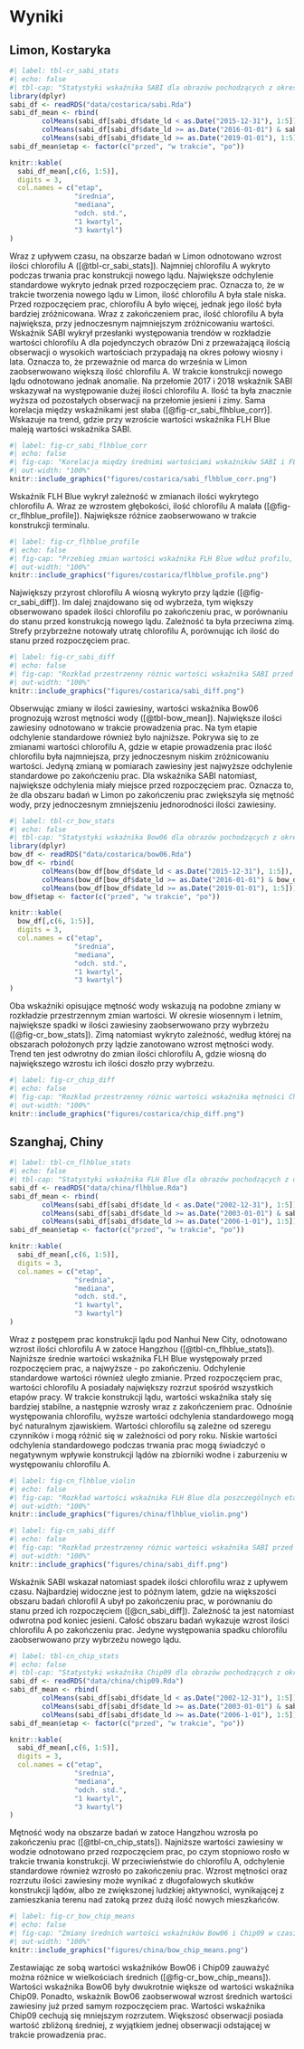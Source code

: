 # Wyniki {#sec-wyniki}

## Limon, Kostaryka
```r
#| label: tbl-cr_sabi_stats
#| echo: false
#| tbl-cap: "Statystyki wskaźnika SABI dla obrazów pochodzących z okresów przed, w trakcie i po wykonywaniu prac konstrukcji terminala kontenerowego w Limon"
library(dplyr)
sabi_df <- readRDS("data/costarica/sabi.Rda")
sabi_df_mean <- rbind(
        colMeans(sabi_df[sabi_df$date_ld < as.Date("2015-12-31"), 1:5]),
        colMeans(sabi_df[sabi_df$date_ld >= as.Date("2016-01-01") & sabi_df$date_ld < as.Date("2018-12-31"), 1:5]),
        colMeans(sabi_df[sabi_df$date_ld >= as.Date("2019-01-01"), 1:5])) %>% as.data.frame()
sabi_df_mean$etap <- factor(c("przed", "w trakcie", "po"))

knitr::kable(
  sabi_df_mean[,c(6, 1:5)],
  digits = 3,
  col.names = c("etap",
                "średnia",
                "mediana",
                "odch. std.",
                "1 kwartyl",
                "3 kwartyl")
)

```
Wraz z upływem czasu, na obszarze badań w Limon odnotowano wzrost ilości chlorofilu A ([@tbl-cr_sabi_stats]).
Najmniej chlorofilu A wykryto podczas trwania prac konstrukcji nowego lądu.
Największe odchylenie standardowe wykryto jednak przed rozpoczęciem prac.
Oznacza to, że w trakcie tworzenia nowego lądu w Limon, ilość chlorofilu A była stale niska. 
Przed rozpoczęciem prac, chlorofilu A było więcej, jednak jego ilość była bardziej zróżnicowana.
Wraz z zakończeniem prac, ilość chlorofilu A była największa, przy jednoczesnym najmniejszym zróżnicowaniu wartości.
Wskaźnik SABI wykrył przesłanki występowania trendów w rozkładzie wartości chlorofilu A dla pojedynczych obrazów 
Dni z przeważającą ilością obserwacji o wysokich wartościach przypadają na okres połowy wiosny i lata.
Oznacza to, że przeważnie od marca do września w Limon zaobserwowano większą ilość chlorofilu A.
W trakcie konstrukcji nowego lądu odnotowano jednak anomalie.
Na przełomie 2017 i 2018 wskaźnik SABI wskazywał na występowanie dużej ilości chlorofilu A.
Ilość ta była znacznie wyższa od pozostałych obserwacji na przełomie jesieni i zimy.
Sama korelacja między wskaźnikami jest słaba ([@fig-cr_sabi_flhblue_corr)].
Wskazuje na trend, gdzie przy wzroście wartości wskaźnika FLH Blue maleją wartości wskaźnika SABI.
```r
#| label: fig-cr_sabi_flhblue_corr
#| echo: false
#| fig-cap: "Korelacja między średnimi wartościami wskaźników SABI i FLH Blue dla obszaru badań w Limon"
#| out-width: "100%"
knitr::include_graphics("figures/costarica/sabi_flhblue_corr.png")
```
Wskaźnik FLH Blue wykrył zależność w zmianach ilości wykrytego chlorofilu A.
Wraz ze wzrostem głębokości, ilość chlorofilu A malała ([@fig-cr_flhblue_profile]).
Największe różnice zaobserwowano w trakcie konstrukcji terminalu.
```r
#| label: fig-cr_flhblue_profile
#| echo: false
#| fig-cap: "Przebieg zmian wartości wskaźnika FLH Blue wdłuż profilu, biegnącego w obszarze badań w Limon"
#| out-width: "100%"
knitr::include_graphics("figures/costarica/flhblue_profile.png")
```
Największy przyrost chlorofilu A wiosną wykryto przy lądzie ([@fig-cr_sabi_diff]).
Im dalej znajdowano się od wybrzeża, tym większy obserwowano spadek ilości chlorofilu po zakończeniu prac, w porównaniu do stanu przed konstrukcją nowego lądu.
Zależność ta była przeciwna zimą.
Strefy przybrzeżne notowały utratę chlorofilu A, porównując ich ilość do stanu przed rozpoczęciem prac.
```r
#| label: fig-cr_sabi_diff
#| echo: false
#| fig-cap: "Rozkład przestrzenny różnic wartości wskaźnika SABI przed rozpoczęciem i po zakończeniu prac na obszarze badań w Limon"
#| out-width: "100%"
knitr::include_graphics("figures/costarica/sabi_diff.png")
```

Obserwując zmiany w ilości zawiesiny, wartości wskaźnika Bow06 prognozują wzrost mętności wody ([@tbl-bow_mean]).
Największe ilości zawiesiny odnotowano w trakcie prowadzenia prac.
Na tym etapie odchylenie standardowe również było najniższe.
Pokrywa się to ze zmianami wartości chlorofilu A, gdzie w etapie prowadzenia prac ilość chlorofilu była najmniejsza, przy jednoczesnym niskim zróżnicowaniu wartości.
Jedyną zmianą w pomiarach zawiesiny jest najwyższe odchylenie standardowe po zakończeniu prac.
Dla wskaźnika SABI natomiast, największe odchylenia miały miejsce przed rozpoczęciem prac.
Oznacza to, że dla obszaru badań w Limon po zakończeniu prac zwiększyła się mętność wody, przy jednoczesnym zmniejszeniu jednorodności ilości zawiesiny.
```r
#| label: tbl-cr_bow_stats
#| echo: false
#| tbl-cap: "Statystyki wskaźnika Bow06 dla obrazów pochodzących z okresów przed, w trakcie i po wykonywaniu prac konstrukcji terminala kontenerowego w Limon"
library(dplyr)
bow_df <- readRDS("data/costarica/bow06.Rda")
bow_df <- rbind(
        colMeans(bow_df[bow_df$date_ld < as.Date("2015-12-31"), 1:5]),
        colMeans(bow_df[bow_df$date_ld >= as.Date("2016-01-01") & bow_df$date_ld < as.Date("2018-12-31"), 1:5]),
        colMeans(bow_df[bow_df$date_ld >= as.Date("2019-01-01"), 1:5])) %>% as.data.frame()
bow_df$etap <- factor(c("przed", "w trakcie", "po"))

knitr::kable(
  bow_df[,c(6, 1:5)],
  digits = 3,
  col.names = c("etap",
                "średnia",
                "mediana",
                "odch. std.",
                "1 kwartyl",
                "3 kwartyl")
)

```
Oba wskaźniki opisujące mętność wody wskazują na podobne zmiany w rozkładzie przestrzennym zmian wartości.
W okresie wiosennym i letnim, największe spadki w ilości zawiesiny zaobserwowano przy wybrzeżu ([@fig-cr_bow_stats]).
Zimą natomiast wykryto zależność, według której na obszarach położonych przy lądzie zanotowano wzrost mętności wody.
Trend ten jest odwrotny do zmian ilości chlorofilu A, gdzie wiosną do największego wzrostu ich ilości doszło przy wybrzeżu.
```r
#| label: fig-cr_chip_diff
#| echo: false
#| fig-cap: "Rozkład przestrzenny różnic wartości wskaźnika mętności Chip09 przed rozpoczęciem i po zakończeniu prac na obszarze badań w Limon"
#| out-width: "100%"
knitr::include_graphics("figures/costarica/chip_diff.png")
```

## Szanghaj, Chiny
```r
#| label: tbl-cn_flhblue_stats
#| echo: false
#| tbl-cap: "Statystyki wskaźnika FLH Blue dla obrazów pochodzących z okresów przed, w trakcie i po wykonywaniu prac konstrukcji Nanhui New City w Szanghaju."
sabi_df <- readRDS("data/china/flhblue.Rda")
sabi_df_mean <- rbind(
        colMeans(sabi_df[sabi_df$date_ld < as.Date("2002-12-31"), 1:5]),
        colMeans(sabi_df[sabi_df$date_ld >= as.Date("2003-01-01") & sabi_df$date_ld < as.Date("2005-12-31"), 1:5]),
        colMeans(sabi_df[sabi_df$date_ld >= as.Date("2006-1-01"), 1:5])) %>% as.data.frame()
sabi_df_mean$etap <- factor(c("przed", "w trakcie", "po"))

knitr::kable(
  sabi_df_mean[,c(6, 1:5)],
  digits = 3,
  col.names = c("etap",
                "średnia",
                "mediana",
                "odch. std.",
                "1 kwartyl",
                "3 kwartyl")
)

```
Wraz z postępem prac konstrukcji lądu pod Nanhui New City, odnotowano wzrost ilości chlorofilu A w zatoce Hangzhou ([@tbl-cn_flhblue_stats]).
Najniższe średnie wartości wskaźnika FLH Blue występowały przed rozpoczęciem prac, a najwyższe - po zakończeniu.
Odchylenie standardowe wartości również uległo zmianie.
Przed rozpoczęciem prac, wartości chlorofilu A posiadały największy rozrzut spośród wszystkich etapów pracy.
W trakcie konstrukcji lądu, wartości wskaźnika stały się bardziej stabilne, a następnie wzrosły wraz z zakończeniem prac.
Odnośnie występowania chlorofilu, wyższe wartości odchylenia standardowego mogą być naturalnym zjawiskiem.
Wartości chlorofilu są zależne od szeregu czynników i mogą różnić się w zależności od pory roku.
Niskie wartości odchylenia standardowego podczas trwania prac mogą świadczyć o negatywnym wpływie konstrukcji lądów na zbiorniki wodne i zaburzeniu w występowaniu chlorofilu A.
```r
#| label: fig-cn_flhblue_violin
#| echo: false
#| fig-cap: "Rozkład wartości wskaźnika FLH Blue dla poszczególnych etapów prac na obszarze Nanhui New City w Szanghaju"
#| out-width: "100%"
knitr::include_graphics("figures/china/flhblue_violin.png")
```

```r
#| label: fig-cn_sabi_diff
#| echo: false
#| fig-cap: "Rozkład przestrzenny różnic wartości wskaźnika SABI przed rozpoczęciem i po zakończeniu prac na obszarze badań w Nanhui New City w Szanghaju"
#| out-width: "100%"
knitr::include_graphics("figures/china/sabi_diff.png")
```
Wskaźnik SABI wskazał natomiast spadek ilości chlorofilu wraz z upływem czasu.
Najbardziej widoczne jest to późnym latem, gdzie na większości obszaru badań chlorofil A ubył po zakończeniu prac, w porównaniu do stanu przed ich rozpoczęciem ([@cn_sabi_diff]).
Zależność ta jest natomiast odwrotna pod koniec jesieni.
Całość obszaru badań wykazuje wzrost ilości chlorofilu A po zakończeniu prac.
Jedyne występowania spadku chlorofilu zaobserwowano przy wybrzeżu nowego lądu.
```r
#| label: tbl-cn_chip_stats
#| echo: false
#| tbl-cap: "Statystyki wskaźnika Chip09 dla obrazów pochodzących z okresów przed, w trakcie i po wykonywaniu prac konstrukcji Nanhui New City w Szanghaju."
sabi_df <- readRDS("data/china/chip09.Rda")
sabi_df_mean <- rbind(
        colMeans(sabi_df[sabi_df$date_ld < as.Date("2002-12-31"), 1:5]),
        colMeans(sabi_df[sabi_df$date_ld >= as.Date("2003-01-01") & sabi_df$date_ld < as.Date("2005-12-31"), 1:5]),
        colMeans(sabi_df[sabi_df$date_ld >= as.Date("2006-1-01"), 1:5])) %>% as.data.frame()
sabi_df_mean$etap <- factor(c("przed", "w trakcie", "po"))

knitr::kable(
  sabi_df_mean[,c(6, 1:5)],
  digits = 3,
  col.names = c("etap",
                "średnia",
                "mediana",
                "odch. std.",
                "1 kwartyl",
                "3 kwartyl")
)

```

Mętność wody na obszarze badań w zatoce Hangzhou wzrosła po zakończeniu prac ([@tbl-cn_chip_stats]).
Najniższe wartości zawiesiny w wodzie odnotowano przed rozpoczęciem prac, po czym stopniowo rosło w trakcie trwania konstrukcji.
W przeciwieństwie do chlorofilu A, odchylenie standardowe również wzrosło po zakończeniu prac.
Wzrost mętności oraz rozrzutu ilości zawiesiny może wynikać z długofalowych skutków konstrukcji lądów, albo ze zwiększonej ludzkiej aktywności, wynikającej z zamieszkania terenu nad zatoką przez dużą ilość nowych mieszkańców.
```r
#| label: fig-cr_bow_chip_means
#| echo: false
#| fig-cap: "Zmiany średnich wartości wskaźników Bow06 i Chip09 w czasie na obszarze Nanhui New City w Szanghaju"
#| out-width: "100%"
knitr::include_graphics("figures/china/bow_chip_means.png")
```
Zestawiając ze sobą wartości wskaźników Bow06 i Chip09 zauważyć można różnice w wielkościach średnich ([@fig-cr_bow_chip_means]).
Wartości wskaźnika Bow06 były dwukrotnie większe od wartości wskaźnika Chip09.
Ponadto, wskażnik Bow06 zaobserwował wzrost średnich wartości zawiesiny już przed samym rozpoczęciem prac.
Wartości wskaźnika Chip09 cechują się mniejszym rozrzutem.
Większosć obserwacji posiada wartość zbliżoną średniej, z wyjątkiem jednej obserwacji odstającej w trakcie prowadzenia prac.
